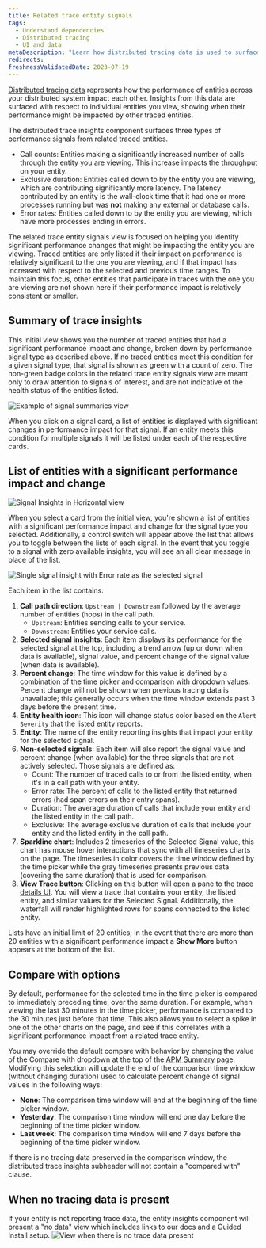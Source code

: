 ```yaml
---
title: Related trace entity signals
tags:
  - Understand dependencies
  - Distributed tracing
  - UI and data
metaDescription: "Learn how distributed tracing data is used to surface performance impacts caused by traced entities."
redirects:
freshnessValidatedDate: 2023-07-19
---
```







[Distributed tracing data](/docs/distributed-tracing/concepts/how-new-relic-distributed-tracing-works/#trace-structure) represents how the performance of entities across your distributed system impact each other.
Insights from this data are surfaced with respect to individual entities you view, showing when their performance might be impacted by other traced entities.

The distributed trace insights component surfaces three types of performance signals from related traced entities.

* Call counts: Entities making a significantly increased number of calls through the entity you are viewing. This increase impacts the throughput on your entity.
* Exclusive duration: Entities called down to by the entity you are viewing, which are contributing significantly more latency. The latency contributed by an entity is the wall-clock time that it had one or more processes running but was **not** making any external or database calls.
* Error rates: Entities called down to by the entity you are viewing, which have more processes ending in errors.

The related trace entity signals view is focused on helping you identify significant performance changes that might be impacting the entity you are viewing.
Traced entities are only listed if their impact on performance is relatively significant to the one you are viewing, and if that impact has increased with respect to the selected and previous time ranges.
To maintain this focus, other entities that participate in traces with the one you are viewing are not shown here if their performance impact is relatively consistent or smaller.

## Summary of trace insights

This initial view shows you the number of traced entities that had a significant performance impact and change, broken down by performance signal type as described above.
If no traced entities meet this condition for a given signal type, that signal is shown as green with a count of zero.
The non-green badge colors in the related trace entity signals view are meant only to draw attention to signals of interest, and are not indicative of the health status of the entities listed.

<img
  title="Signal summaries example"
  alt="Example of signal summaries view"
  src={signalSummariesWithAllClear}
/>

When you click on a signal card, a list of entities is displayed with significant changes in performance impact for that signal.
If an entity meets this condition for multiple signals it will be listed under each of the respective cards.

## List of entities with a significant performance impact and change

<img
  title="Signal Insights in Horizontal view"
  alt="Signal Insights in Horizontal view"
  src={signalInsightHorizontalView}
/>

When you select a card from the initial view, you're shown a list of entities with a significant performance impact and change for the signal type you selected. Additionally, a control switch will appear above the list that allows you to toggle between the lists of each signal. In the event that you toggle to a signal with zero available insights, you will see an all clear message in place of the list.

<img
  title="Signal insight breakdown"
  alt="Single signal insight with Error rate as the selected signal"
  src={signalInsightWithLegend}
/>

Each item in the list contains:
1. **Call path direction**: `Upstream | Downstream` followed by the average number of entities (hops) in the call path.
    * `Upstream`: Entities sending calls to your service.
    * `Downstream`: Entities your service calls.
2. **Selected signal insights**: Each item displays its performance for the selected signal at the top, including a trend arrow (up or down when data is available), signal value, and percent change of the signal value (when data is available).
3. **Percent change**: The time window for this value is defined by a combination of the time picker and comparison with dropdown values. Percent change will not be shown when previous tracing data is unavailable; this generally occurs when the time window extends past 3 days before the present time.
4. **Entity health icon**: This icon will change status color based on the `Alert Severity` that the listed entity reports.
5. **Entity**: The name of the entity reporting insights that impact your entity for the selected signal.
6. **Non-selected signals**: Each item will also report the signal value and percent change (when available) for the three signals that are not actively selected. Those signals are defined as:
    * Count: The number of traced calls to or from the listed entity, when it's in a call path with your entity.
    * Error rate: The percent of calls to the listed entity that returned errors (had span errors on their entry spans).
    * Duration: The average duration of calls that include your entity and the listed entity in the call path.
    * Exclusive: The average exclusive duration of calls that include your entity and the listed entity in the call path.
7. **Sparkline chart**: Includes 2 timeseries of the Selected Signal value, this chart has mouse hover interactions that sync with all timeseries charts on the page. The timeseries in color covers the time window defined by the time picker while the gray timeseries presents previous data (covering the same duration) that is used for comparison.
8. **View Trace button**: Clicking on this button will open a pane to the [trace details UI](/docs/distributed-tracing/ui-data/trace-details/). You will view a trace that contains your entity, the listed entity, and similar values for the Selected Signal. Additionally, the waterfall will render highlighted rows for spans connected to the listed entity.

Lists have an initial limit of 20 entities; in the event that there are more than 20 entities with a significant performance impact a **Show More** button appears at the bottom of the list.

## Compare with options
By default, performance for the selected time in the time picker is compared to immediately preceding time, over the same duration. For example, when viewing the last 30 minutes in the time picker, performance is compared to the 30 minutes just before that time. This also allows you to select a spike in one of the other charts on the page, and see if this correlates with a significant performance impact from a related trace entity.

You may override the default compare with behavior by changing the value of the Compare with dropdown at the top of the [APM Summary](/docs/apm/agents/manage-apm-agents/agent-data/triage-run-diagnostics/) page. Modifying this selection will update the end of the comparison time window (without changing duration) used to calculate percent change of signal values in the following ways:
* **None**: The comparison time window will end at the beginning of the time picker window.
* **Yesterday**: The comparison time window will end one day before the beginning of the time picker window.
* **Last week**: The comparison time window will end 7 days before the beginning of the time picker window.

If there is no tracing data preserved in the comparison window, the distributed trace insights subheader will not contain a "compared with" clause.

## When no tracing data is present
If your entity is not reporting trace data, the entity insights component will present a "no data" view which includes links to our docs and a Guided Install setup.
<img
  title="No trace data pattern"
  alt="View when there is no trace data present"
  src={noTraceDataPattern}
/>

